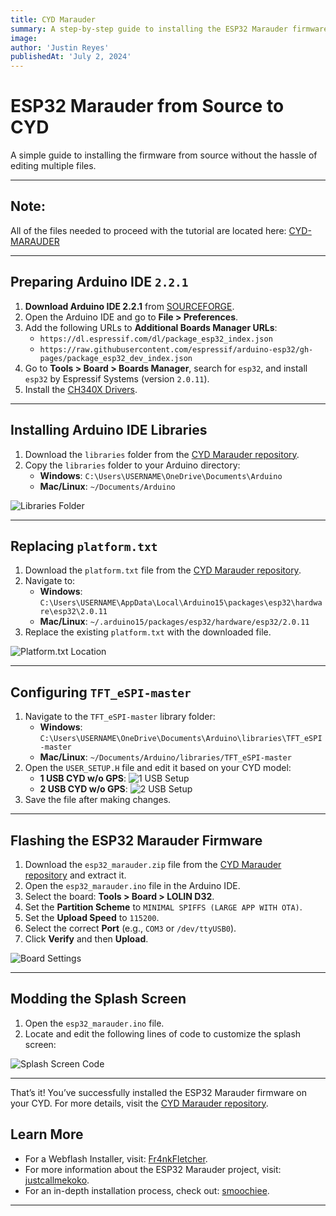 ```yaml
---
title: CYD Marauder
summary: A step-by-step guide to installing the ESP32 Marauder firmware from source for the Cheap Yellow Display (CYD).
image:
author: 'Justin Reyes'
publishedAt: 'July 2, 2024'
---
```


# ESP32 Marauder from Source to CYD
A simple guide to installing the firmware from source without the hassle of editing multiple files.

---
## Note: 
All of the files needed to proceed with the tutorial are located here: [CYD-MARAUDER](https://github.com/jei3m/cyd-marauder)

---

## Preparing Arduino IDE `2.2.1`
1. **Download Arduino IDE 2.2.1** from [SOURCEFORGE](https://sourceforge.net/projects/arduino-ide.mirror/files/2.2.1/).
2. Open the Arduino IDE and go to **File > Preferences**.
3. Add the following URLs to **Additional Boards Manager URLs**:
   - `https://dl.espressif.com/dl/package_esp32_index.json`
   - `https://raw.githubusercontent.com/espressif/arduino-esp32/gh-pages/package_esp32_dev_index.json`
4. Go to **Tools > Board > Boards Manager**, search for `esp32`, and install `esp32` by Espressif Systems (version `2.0.11`).
5. Install the [CH340X Drivers](https://learn.sparkfun.com/tutorials/how-to-install-ch340-drivers/all).

---

## Installing Arduino IDE Libraries
1. Download the `libraries` folder from the [CYD Marauder repository](https://github.com/jei3m/cyd-marauder).
2. Copy the `libraries` folder to your Arduino directory:
   - **Windows**: `C:\Users\USERNAME\OneDrive\Documents\Arduino`
   - **Mac/Linux**: `~/Documents/Arduino`

![Libraries Folder](https://github.com/jei3m/cyd-marauder/assets/113350529/2fc5e774-6842-4f34-8c19-9b74ab925448)

---

## Replacing `platform.txt`
1. Download the `platform.txt` file from the [CYD Marauder repository](https://github.com/jei3m/cyd-marauder).
2. Navigate to:
   - **Windows**: `C:\Users\USERNAME\AppData\Local\Arduino15\packages\esp32\hardware\esp32\2.0.11`
   - **Mac/Linux**: `~/.arduino15/packages/esp32/hardware/esp32/2.0.11`
3. Replace the existing `platform.txt` with the downloaded file.

![Platform.txt Location](https://github.com/jei3m/cyd-marauder/assets/113350529/d49d4a84-d82b-435d-bebb-8f908db5bd8b)

---

## Configuring `TFT_eSPI-master`
1. Navigate to the `TFT_eSPI-master` library folder:
   - **Windows**: `C:\Users\USERNAME\OneDrive\Documents\Arduino\libraries\TFT_eSPI-master`
   - **Mac/Linux**: `~/Documents/Arduino/libraries/TFT_eSPI-master`
2. Open the `USER_SETUP.H` file and edit it based on your CYD model:
   - **1 USB CYD w/o GPS**:
     ![1 USB Setup](https://github.com/jei3m/cyd-marauder/assets/113350529/dd4ebd86-2fb1-4a88-972f-94aae91fe393)
   - **2 USB CYD w/o GPS**:
     ![2 USB Setup](https://github.com/jei3m/cyd-marauder/assets/113350529/99c06e5d-2300-4b3f-89cf-3020e2562d09)
3. Save the file after making changes.

---

## Flashing the ESP32 Marauder Firmware
1. Download the `esp32_marauder.zip` file from the [CYD Marauder repository](https://github.com/jei3m/cyd-marauder) and extract it.
2. Open the `esp32_marauder.ino` file in the Arduino IDE.
3. Select the board: **Tools > Board > LOLIN D32**.
4. Set the **Partition Scheme** to `MINIMAL SPIFFS (LARGE APP WITH OTA)`.
5. Set the **Upload Speed** to `115200`.
6. Select the correct **Port** (e.g., `COM3` or `/dev/ttyUSB0`).
7. Click **Verify** and then **Upload**.

![Board Settings](https://github.com/jei3m/cyd-marauder/assets/113350529/a6ebb6cd-42a5-4fe6-b248-8a0b7aa4b92f)

---

## Modding the Splash Screen
1. Open the `esp32_marauder.ino` file.
2. Locate and edit the following lines of code to customize the splash screen:

![Splash Screen Code](https://github.com/jei3m/cyd-marauder/assets/113350529/dd3bdfa5-e697-4151-975a-fdaaf9263102)

---

That’s it! You’ve successfully installed the ESP32 Marauder firmware on your CYD. For more details, visit the [CYD Marauder repository](https://github.com/jei3m/cyd-marauder).

## Learn More
- For a Webflash Installer, visit: [Fr4nkFletcher](https://github.com/Fr4nkFletcher/ESP32-Marauder-Cheap-Yellow-Display).
- For more information about the ESP32 Marauder project, visit: [justcallmekoko](https://github.com/justcallmekoko/ESP32Marauder).
- For an in-depth installation process, check out: [smoochiee](https://github.com/smoochiee/MARAUDER-FOR-CYD---CHEAP-YELLOW-DISPLAY/tree/main).

---